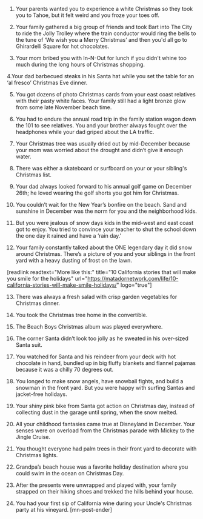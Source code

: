 1. Your parents wanted you to experience a white Christmas so they took you to Tahoe, but it felt weird and you froze your toes off.

2. Your family gathered a big group of friends and took Bart into The City to ride the Jolly Trolley where the train conductor would ring the bells to the tune of ‘We wish you a Merry Christmas’ and then you'd all go to Ghirardelli Square for hot chocolates.

3. Your mom bribed you with In-N-Out for lunch if you didn't whine too much during the long hours of Christmas shopping.

4.Your dad barbecued steaks in his Santa hat while you set the table for an ‘al fresco’ Christmas Eve dinner.

5. You got dozens of photo Christmas cards from your east coast relatives with their pasty white faces. Your family still had a light bronze glow from some late November beach time.

6. You had to endure the annual road trip in the family station wagon down the 101 to see relatives. You and your brother always fought over the headphones while your dad griped about the LA traffic.

7. Your Christmas tree was usually dried out by mid-December because your mom was worried about the drought and didn’t give it enough water.

8. There was either a skateboard or surfboard on your or your sibling's Christmas list.

9. Your dad always looked forward to his annual golf game on December 26th; he loved wearing the golf shorts you got him for Christmas.

10. You couldn’t wait for the New Year’s bonfire on the beach. Sand and sunshine in December was the norm for you and the neighborhood kids.

11. But you were jealous of snow days kids in the mid-west and east coast got to enjoy. You tried to convince your teacher to shut the school down the one day it rained and have a ‘rain day.'

12. Your family constantly talked about the ONE legendary day it did snow around Christmas. There’s a picture of you and your siblings in the front yard with a heavy dusting of frost on the lawn.

[readlink readtext="More like this:" title="10 California stories that will make you smile for the holidays" url="https://matadornetwork.com/life/10-california-stories-will-make-smile-holidays/" logo="true"]

13. There was always a fresh salad with crisp garden vegetables for Christmas dinner.

14. You took the Christmas tree home in the convertible.

15. The Beach Boys Christmas album was played everywhere.

16. The corner Santa didn’t look too jolly as he sweated in his over-sized Santa suit.

17. You watched for Santa and his reindeer from your deck with hot chocolate in hand, bundled up in big fluffy blankets and flannel pajamas because it was a chilly 70 degrees out.

18. You longed to make snow angels, have snowball fights, and build a snowman in the front yard. But you were happy with surfing Santas and jacket-free holidays.

19. Your shiny pink bike from Santa got action on Christmas day, instead of collecting dust in the garage until spring, when the snow melted.

20. All your childhood fantasies came true at Disneyland in December. Your senses were on overload from the Christmas parade with Mickey to the Jingle Cruise.

21. You thought everyone had palm trees in their front yard to decorate with Christmas lights.

22. Grandpa’s beach house was a favorite holiday destination where you could swim in the ocean on Christmas Day.

23. After the presents were unwrapped and played with, your family strapped on their hiking shoes and trekked the hills behind your house.

24. You had your first sip of California wine during your Uncle's Christmas party at his vineyard. [mn-post-ender]